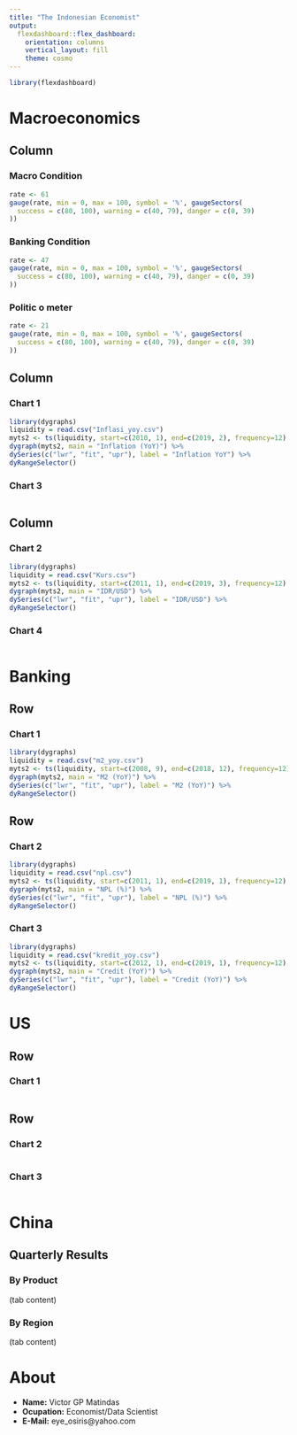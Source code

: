 ```yaml
---
title: "The Indonesian Economist"
output: 
  flexdashboard::flex_dashboard:
    orientation: columns
    vertical_layout: fill
    theme: cosmo
---
```


```r
library(flexdashboard)
```



Macroeconomics
=====================================  
    
Column {data-width=100}
-------------------------------------


### Macro Condition
```r
rate <- 61
gauge(rate, min = 0, max = 100, symbol = '%', gaugeSectors(
  success = c(80, 100), warning = c(40, 79), danger = c(0, 39)
))
```

### Banking Condition
```r
rate <- 47
gauge(rate, min = 0, max = 100, symbol = '%', gaugeSectors(
  success = c(80, 100), warning = c(40, 79), danger = c(0, 39)
))
```

### Politic o meter
```r
rate <- 21
gauge(rate, min = 0, max = 100, symbol = '%', gaugeSectors(
  success = c(80, 100), warning = c(40, 79), danger = c(0, 39)
))
```



Column {data-width=200}
-------------------------------------
   
### Chart 1

```r
library(dygraphs)
liquidity = read.csv("Inflasi_yoy.csv")
myts2 <- ts(liquidity, start=c(2010, 1), end=c(2019, 2), frequency=12)
dygraph(myts2, main = "Inflation (YoY)") %>%
dySeries(c("lwr", "fit", "upr"), label = "Inflation YoY") %>%
dyRangeSelector()
```
 
### Chart 3
    
```r
```

Column {data-width=200}
-------------------------------------
   
### Chart 2

```r
library(dygraphs)
liquidity = read.csv("Kurs.csv")
myts2 <- ts(liquidity, start=c(2011, 1), end=c(2019, 3), frequency=12)
dygraph(myts2, main = "IDR/USD") %>%
dySeries(c("lwr", "fit", "upr"), label = "IDR/USD") %>%
dyRangeSelector()
```
 
### Chart 4
    
```r
```

Banking {data-orientation=rows}
=====================================     
   
Row {data-height=600}
-------------------------------------

### Chart 1

```r
library(dygraphs)
liquidity = read.csv("m2_yoy.csv")
myts2 <- ts(liquidity, start=c(2008, 9), end=c(2018, 12), frequency=12)
dygraph(myts2, main = "M2 (YoY)") %>%
dySeries(c("lwr", "fit", "upr"), label = "M2 (YoY)") %>%
dyRangeSelector()
```

Row {data-height=400}
-------------------------------------
   
### Chart 2

```r
library(dygraphs)
liquidity = read.csv("npl.csv")
myts2 <- ts(liquidity, start=c(2011, 1), end=c(2019, 1), frequency=12)
dygraph(myts2, main = "NPL (%)") %>%
dySeries(c("lwr", "fit", "upr"), label = "NPL (%)") %>%
dyRangeSelector()
```   
    
### Chart 3

```r
library(dygraphs)
liquidity = read.csv("kredit_yoy.csv")
myts2 <- ts(liquidity, start=c(2012, 1), end=c(2019, 1), frequency=12)
dygraph(myts2, main = "Credit (YoY)") %>%
dySeries(c("lwr", "fit", "upr"), label = "Credit (YoY)") %>%
dyRangeSelector()
```

US {data-orientation=rows}
=====================================     
   
Row {data-height=600}
-------------------------------------

### Chart 1

```r
```

Row {data-height=400}
-------------------------------------
   
### Chart 2

```r
```   
    
### Chart 3

```r
```

China {data-orientation=rows}
=====================================     
   
## Quarterly Results {.tabset}

### By Product

(tab content)

### By Region

(tab content)

About {data-orientation=rows}
=====================================

- __Name:__ Victor GP Matindas
- __Ocupation:__ Economist/Data Scientist
- __E-Mail:__ eye_osiris@yahoo.com 